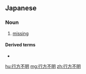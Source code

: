 ==Japanese==
{{ja-kanjitab|行|方|不|明}}

===Noun===
{{ja-noun|ゆくえふめい}}

# [[missing]]

====Derived terms====
* {{l|ja|行方不明者|gloss=missing person}}

[[hu:行方不明]]
[[mg:行方不明]]
[[zh:行方不明]]